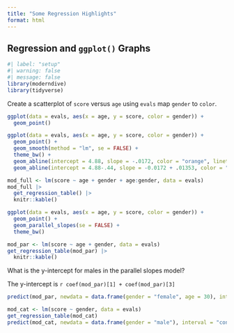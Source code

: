 ```yaml
---
title: "Some Regression Highlights"
format: html
---
```


## Regression and `ggplot()` Graphs

```r
#| label: "setup"
#| warning: false
#| message: false
library(moderndive)
library(tidyverse)
```

Create a scatterplot of `score` versus `age` using `evals` map `gender` to `color`.

```r
ggplot(data = evals, aes(x = age, y = score, color = gender)) + 
  geom_point()
```

```r
ggplot(data = evals, aes(x = age, y = score, color = gender)) + 
  geom_point() + 
  geom_smooth(method = "lm", se = FALSE) +
  theme_bw() +
  geom_abline(intercept = 4.88, slope = -.0172, color = "orange", linetype = "dashed") + 
  geom_abline(intercept = 4.88-.44, slope = -0.0172 + .01353, color = "lightblue", linetype = "dashed")
```

```r
mod_full <- lm(score ~ age + gender + age:gender, data = evals)
mod_full |> 
  get_regression_table() |> 
  knitr::kable()
```


```r
ggplot(data = evals, aes(x = age, y = score, color = gender)) + 
  geom_point() + 
  geom_parallel_slopes(se = FALSE) +
  theme_bw()
```

```r
mod_par <- lm(score ~ age + gender, data = evals)
get_regression_table(mod_par) |> 
  knitr::kable()
```

What is the y-intercept for males in the parallel slopes model?

The y-intercept is `r coef(mod_par)[1] + coef(mod_par)[3]`

```r
predict(mod_par, newdata = data.frame(gender = "female", age = 30), interval = "conf", level = 0.90)
```

```r
mod_cat <- lm(score ~ gender, data = evals)
get_regression_table(mod_cat)
predict(mod_cat, newdata = data.frame(gender = "male"), interval = "conf", level = 0.98)
```


